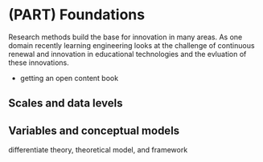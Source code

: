 # (PART) Foundations {-}

Research methods build the base for innovation in many areas. As one domain recently learning engineering looks at the challenge of continuous renewal and innovation in educational technologies and the evluation of these innovations.

- getting an open content book

## Scales and data levels

## Variables and conceptual models

differentiate theory, theoretical model, and framework



